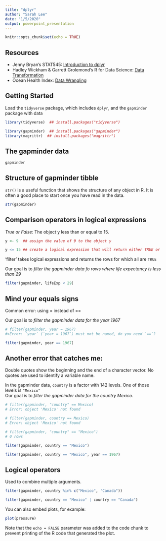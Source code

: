 ```yaml
---
title: "dplyr"
author: "Sarah Lee"
date: "1/5/2020"
output: powerpoint_presentation
---
```


```r
knitr::opts_chunk$set(echo = TRUE)
```

## Resources

* Jenny Bryan's STAT545: [Introduction to dplyr](https://stat545.com/dplyr-intro.html#think-before-you-create-excerpts-of-your-data)
* Hadley Wickham & Garrett Grolemond's R for Data Science: [Data Transformation](https://r4ds.had.co.nz/transform.html#introduction-2)
* Ocean Health Index: [Data Wrangling](http://ohi-science.org/data-science-training/dplyr.html)


## Getting Started

Load the `tidyverse` package, which includes `dplyr`, and the `gapminder` package with data

```r
library(tidyverse)  ## install.packages("tidyverse")
```

```r
library(gapminder)  ## install.packages("gapminder")
library(magrittr)  ## install.packages("magrittr")
```

## The gapminder data

```r
gapminder
```

## Structure of gapminder tibble

`str()` is a useful function that shows the structure of any object in R.  It is often a good place to start once you have read in the data.

```r
str(gapminder)
```


## Comparison operators in logical expressions

*True or False*: The object y less than or equal to 15.

```r
y <- 9  ## assign the value of 9 to the object y

y <= 15 ## create a logical expression that will return either TRUE or FALSE
```

'filter' takes logical expressions and returns the rows for which all are `TRUE`  

Our goal is to *filter the gapminder data fo rows where life expectancy is less than 29*
```r
filter(gapminder, lifeExp < 29)
```

## Mind your equals signs

Common error: using = instead of ==

Our goal is to *filter the gapminder data for the year 1967*
```r
# filter(gapminder, year = 1967)
#>Error: `year` (`year = 1967`) must not be named, do you need `==`?

filter(gapminder, year == 1967)
```

## Another error that catches me:

Double quotes show the beginning and the end of a character vector.  No quotes are used to identify a variable name.  
  
In the gapminder data, `country` is a factor with 142 levels.  One of those levels is `"Mexico"`  
Our goal is to *filter the gapminder data for the country Mexico*.

```r
# filter(gapminder, "country" == Mexico)
# Error: object 'Mexico' not found

# filter(gapminder, country == Mexico)
# Error: object 'Mexico' not found

# filter(gapminder, "country" == "Mexico")
# 0 rows

filter(gapminder, country == "Mexico")
```
  
```r
filter(gapminder, country == "Mexico", year == 1967)
```

## Logical operators

Used to combine multiple arguments.

```r
filter(gapminder, country %in% c("Mexico", "Canada"))
```

```r
filter(gapminder, country == "Mexico" | country == "Canada")
```





You can also embed plots, for example:

```r
plot(pressure)
```

Note that the `echo = FALSE` parameter was added to the code chunk to prevent printing of the R code that generated the plot.
